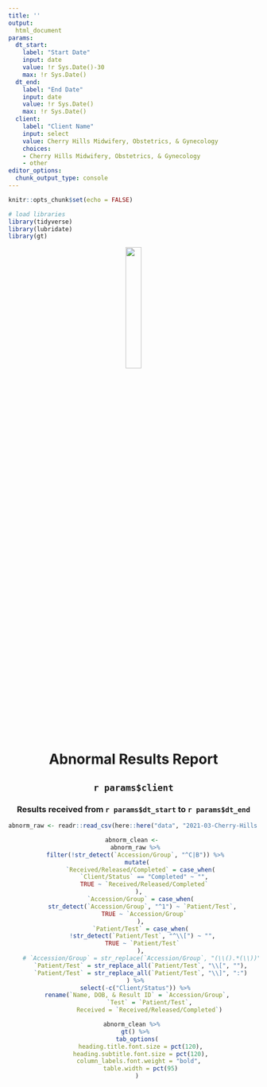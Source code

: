 ```yaml
---
title: ''
output: 
  html_document
params:
  dt_start:
    label: "Start Date"
    input: date
    value: !r Sys.Date()-30
    max: !r Sys.Date()
  dt_end: 
    label: "End Date"
    input: date
    value: !r Sys.Date()
    max: !r Sys.Date()
  client:
    label: "Client Name"
    input: select
    value: Cherry Hills Midwifery, Obstetrics, & Gynecology
    choices: 
    - Cherry Hills Midwifery, Obstetrics, & Gynecology
    - other
editor_options: 
  chunk_output_type: console
---
```

  
```r
knitr::opts_chunk$set(echo = FALSE)

# load libraries
library(tidyverse)
library(lubridate)
library(gt)
```

<!-- Set header, client, and reporting details -->
<div align="center"> 

![](sp-logo.png){width=25%}

# Abnormal Results Report

## `r params$client`

### Results received from `r params$dt_start` to `r params$dt_end`

```r
abnorm_raw <- readr::read_csv(here::here("data", "2021-03-Cherry-Hills.csv"))
```

```r
abnorm_clean <- 
  abnorm_raw %>% 
  filter(!str_detect(`Accession/Group`, "^C|B")) %>% 
  mutate(
    `Received/Released/Completed` = case_when(
      `Client/Status` == "Completed" ~ "",
      TRUE ~ `Received/Released/Completed`
    ), 
    `Accession/Group` = case_when(
      str_detect(`Accession/Group`, "^1") ~ `Patient/Test`, 
      TRUE ~ `Accession/Group`
    ),
    `Patient/Test` = case_when(
     !str_detect(`Patient/Test`, "^\\[") ~ "",
     TRUE ~ `Patient/Test`
    ),
    # `Accession/Group` = str_replace(`Accession/Group`, "(\\().*(\\))", ""), 
    `Patient/Test` = str_replace_all(`Patient/Test`, "\\[", ""),
    `Patient/Test` = str_replace_all(`Patient/Test`, "\\]", ":")
  ) %>% 
  select(-c("Client/Status")) %>% 
  rename(`Name, DOB, & Result ID` = `Accession/Group`,
         `Test` = `Patient/Test`,
         Received = `Received/Released/Completed`)
```

```r
abnorm_clean %>% 
  gt() %>% 
  tab_options(
    heading.title.font.size = pct(120),
    heading.subtitle.font.size = pct(120),
    column_labels.font.weight = "bold", 
    table.width = pct(95)
  )
```


